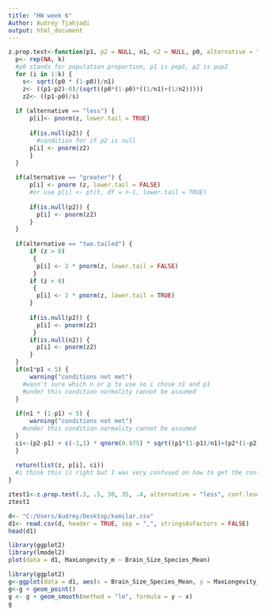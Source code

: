 ```yaml
---
title: "HW week 6"
Author: Audrey Tjahjadi
output: html_document
---
```


```r
z.prop.test<-function(p1, p2 = NULL, n1, n2 = NULL, p0, alternative = "two.tailed", conf.level = 0.95, alpha = 0.05, k = 10){
  p<- rep(NA, k) 
  #p0 stands for population proportion, p1 is pop1, p2 is pop2
  for (i in 1:k) {
    s<- sqrt((p0 * (1-p0))/n1)
    z<- ((p1-p2)-0)/(sqrt((p0*(1-p0)*((1/n1)+(1/n2)))))
    z2<- ((p1-p0)/s)
    
  if (alternative == "less") {
      p[i]<- pnorm(z, lower.tail = TRUE)
      
      if(is.null(p2)) { 
        #condition for if p2 is null
      p[i] <- pnorm(z2) 
      }
  }
  
  if(alternative == "greater") {
      p[i] <- pnorm (z, lower.tail = FALSE)
      #or use p[i] <- pt(t, df = n-1, lower.tail = TRUE)
      
      if(is.null(p2)) {
        p[i] <- pnorm(z2) 
      }
  }
  
  if(alternative == "two.tailed") {
      if (z > 0)
       {
        p[i] <- 2 * pnorm(z, lower.tail = FALSE)
       }
      if (z < 0)
       {
        p[i] <- 2 * pnorm(z, lower.tail = TRUE)
      } 
    
      if(is.null(p2)) {
        p[i] <- pnorm(z2) 
       }
      if(is.null(n2)) {
        p[i] <- pnorm(z2)
      }
  }
  if(n1*p1 < 5) {
      warning("conditions not met")
    #wasn't sure which n or p to use so i chose n1 and p1
    #under this condition normality cannot be assumed
  }
    
  if(n1 * (1-p1) < 5) {
      warning("conditions not met")
    #under this condition normality cannot be assumed
  }
  ci<-(p2-p1) + c(-1,1) * qnorm(0.975) * sqrt((p1*(1-p1)/n1)+(p2*(1-p2)/n2))
  }
  
  return(list(z, p[i], ci)) 
  #i think this is right but I was very confused on how to get the confidence interval here 
}
```

```r
ztest1<-z.prop.test(.3, .5, 30, 35, .4, alternative = "less", conf.level = 0.95, alpha = 0.05, k = 10)
ztest1

```

```r
d<- "C:/Users/Audrey/Desktop/kamilar.csv"
d1<- read.csv(d, header = TRUE, sep = ",", stringsAsFactors = FALSE)
head(d1)
```

```r
library(ggplot2)
library(lmodel2)
plot(data = d1, MaxLongevity_m ~ Brain_Size_Species_Mean)

```

```r
library(ggplot2)
g<-ggplot(data = d1, aes(x = Brain_Size_Species_Mean, y = MaxLongevity_m))
g<-g + geom_point()
g <- g + geom_smooth(method = "lm", formula = y ~ x)
g
```          



